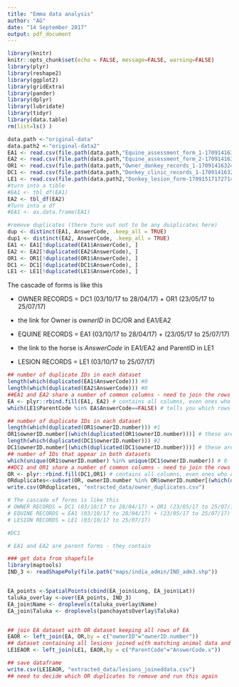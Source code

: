```yaml
---
title: "Emma data analysis"
author: "AG"
date: "14 September 2017"
output: pdf_document
---
```


```r
library(knitr)
knitr::opts_chunk$set(echo = FALSE, message=FALSE, warning=FALSE)
library(plyr)
library(reshape2)
library(ggplot2)
library(gridExtra)
library(pander)
library(dplyr)
library(lubridate)
library(tidyr)
library(data.table)
rm(list=ls() ) 
```

```r
data.path <-"original-data"
data.path2 <-"original-data2"
EA1 <- read.csv(file.path(data.path,"Equine_assessment_form_1-170914163241042.csv"))
EA2 <- read.csv(file.path(data.path,"Equine_assessment_form_2-170914163239558.csv"))
OR1 <- read.csv(file.path(data.path,"Owner_donkey_records_1-170914163240433.csv"))
DC1 <- read.csv(file.path(data.path,"Donkey_clinic_records_1-170914163244183.csv"))
LE1 <- read.csv(file.path(data.path2,"Donkey_lesion_form-170915171727144 - Parent ID.csv"))
#turn into a tible
#EA1 <- tbl_df(EA1)
EA2 <- tbl_df(EA2)
#Turn into a df
#EA1 <- as.data.frame(EA1)
```


```r
#remove duplicates (there turn out not to be any duiplicates here)
dup <- distinct(EA1, AnswerCode, .keep_all = TRUE)
dup1 <- distinct(EA2, AnswerCode, .keep_all = TRUE)
EA1 <- EA1[!duplicated(EA1$AnswerCode), ]
EA2 <- EA2[!duplicated(EA2$AnswerCode), ]
OR1 <- OR1[!duplicated(OR1$AnswerCode), ]
DC1 <- DC1[!duplicated(DC1$AnswerCode), ]
LE1 <- LE1[!duplicated(LE1$AnswerCode), ]


```


The cascade of forms is like this

* OWNER RECORDS = DC1 (03/10/17 to 28/04/17) + OR1 (23/05/17 to 25/07/17)
+ the link for Owner is $ownerID$ in DC/OR and EA1/EA2

* EQUINE RECORDS = EA1 (03/10/17 to 28/04/17) + (23/05/17 to 25/07/17)
+ the link to the horse is $AnswerCode$ in EA1/EA2 and ParentID in LE1

* LESION RECORDS = LE1 (03/10/17 to 25/07/17)

```r
## number of duplicate IDs in each dataset 
length(which(duplicated(EA1$AnswerCode))) #0
length(which(duplicated(EA2$AnswerCode))) #0
##EA1 and EA2 share a number of common columns - need to join the rows based on common columns
EA <- plyr::rbind.fill(EA1, EA2) # contains all columns, even ones who don't match
which(LE1$ParentCode %in% EA$AnswerCode==FALSE) # tells you which rows don't have a matching EA$AnswerCode
```

```r
## number of duplicate IDs in each dataset 
length(which(duplicated(OR1$ownerID.number))) #1
OR1$ownerID.number[(which(duplicated(OR1$ownerID.number)))] # these are: ownerID 63
length(which(duplicated(DC1$ownerID.number))) #2
DC1$ownerID.number[(which(duplicated(DC1$ownerID.number)))] # these are: ownerID 5, 32
## number of IDs that appear in both datasets 
which(unique(OR1$ownerID.number) %in% unique(DC1$ownerID.number)) # 0
##DC1 and OR1 share a number of common columns - need to join the rows based on common columns
OR <- plyr::rbind.fill(DC1,OR1) # contains all columns, even ones who don't match
ORduplicates<-subset(OR, ownerID.number %in% OR$ownerID.number[(which(duplicated(OR$ownerID.number)))])
write.csv(ORduplicates, "extracted_data/owner_duplicates.csv")
```

```r

# The cascade of forms is like this
# OWNER RECORDS = DC1 (03/10/17 to 28/04/17) + OR1 (23/05/17 to 25/07/17)
# EQUINE RECORDS = EA1 (03/10/17 to 28/04/17) + (23/05/17 to 25/07/17)
# LESION RECORDS = LE1 (03/10/17 to 25/07/17)

#DC1

# EA1 and EA2 are parent forms - they contain 

```




```r
### get data from shapefile
library(maptools)
IND_3 <- readShapePoly(file.path("maps/india_admin/IND_adm3.shp"))


EA_points <-SpatialPoints(cbind(EA_join$Long, EA_join$Lat))
taluka_overlay <-over(EA_points, IND_3)
EA_join$Name <- droplevels(taluka_overlay$Name)
EA_join$Taluka <- droplevels(panchayatsOverlay$Taluka)



```




```r
## join EA dataset with OR dataset keeping all rows of EA
EAOR <- left_join(EA, OR,by = c("ownerID"="ownerID.number"))
## dataset containing all lesions joined with matching animal data and owner data
LE1EAOR <- left_join(LE1, EAOR,by = c("ParentCode"="AnswerCode.x"))

## save dataframe
write.csv(LE1EAOR, "extracted_data/lesions_joineddata.csv") 
## need to decide which OR duplicates to remove and run this again

```



